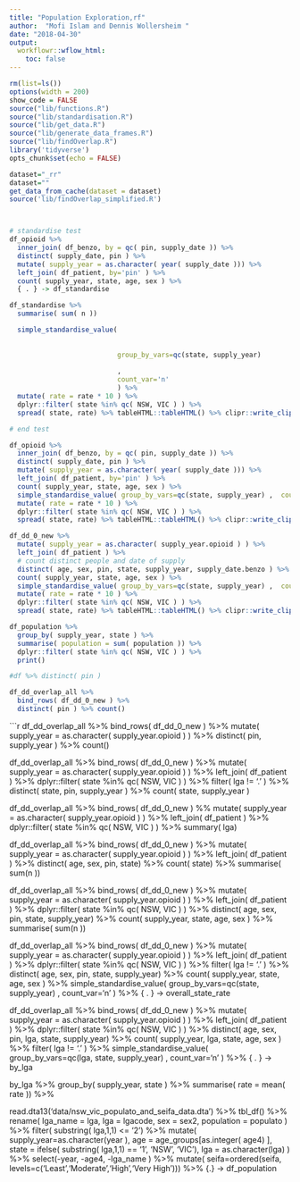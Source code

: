```yaml
---
title: "Population Exploration,rf"
author:  "Mofi Islam and Dennis Wollersheim "
date: "2018-04-30"
output:
  workflowr::wflow_html:
    toc: false
---
```


```r

rm(list=ls())
options(width = 200)
show_code = FALSE
source("lib/functions.R")
source("lib/standardisation.R")
source("lib/get_data.R")
source("lib/generate_data_frames.R")
source("lib/findOverlap.R")
library('tidyverse')
opts_chunk$set(echo = FALSE)

```


```r

dataset="_rr"
dataset=""
get_data_from_cache(dataset = dataset)
source('lib/findOverlap_simplified.R')



# standardise test
df_opioid %>%
  inner_join( df_benzo, by = qc( pin, supply_date )) %>%
  distinct( supply_date, pin ) %>%
  mutate( supply_year = as.character( year( supply_date ))) %>%
  left_join( df_patient, by='pin' ) %>%
  count( supply_year, state, age, sex ) %>% 
  { . } -> df_standardise

df_standardise %>%
  summarise( sum( n ))

  simple_standardise_value( 
                           
                          
                           group_by_vars=qc(state, supply_year) 
                           
                           ,  
                           count_var='n' 
                           ) %>%
  mutate( rate = rate * 10 ) %>%
  dplyr::filter( state %in% qc( NSW, VIC ) ) %>%
  spread( state, rate) %>% tableHTML::tableHTML() %>% clipr::write_clip()

# end test


```


```r

df_opioid %>%
  inner_join( df_benzo, by = qc( pin, supply_date )) %>%
  distinct( supply_date, pin ) %>%
  mutate( supply_year = as.character( year( supply_date ))) %>%
  left_join( df_patient, by='pin' ) %>%
  count( supply_year, state, age, sex ) %>%
  simple_standardise_value( group_by_vars=qc(state, supply_year) ,  count_var='n' ) %>%
  mutate( rate = rate * 10 ) %>%
  dplyr::filter( state %in% qc( NSW, VIC ) ) %>%
  spread( state, rate) %>% tableHTML::tableHTML() %>% clipr::write_clip()


```


```r



df_dd_0_new %>%
  mutate( supply_year = as.character( supply_year.opioid ) ) %>%
  left_join( df_patient ) %>%
  # count distinct people and date of supply
  distinct( age, sex, pin, state, supply_year, supply_date.benzo ) %>%
  count( supply_year, state, age, sex ) %>%
  simple_standardise_value( group_by_vars=qc(state, supply_year) ,  count_var='n' ) %>%
  mutate( rate = rate * 10 ) %>%
  dplyr::filter( state %in% qc( NSW, VIC ) ) %>%
  spread( state, rate) %>% tableHTML::tableHTML() %>% clipr::write_clip()

```


```r



df_population %>%
  group_by( supply_year, state ) %>%
  summarise( population = sum( population )) %>%
  dplyr::filter( state %in% qc( NSW, VIC ) ) %>%
  print()

#df %>% distinct( pin )

```


```r


df_dd_overlap_all %>%
  bind_rows( df_dd_0_new ) %>%
  distinct( pin ) %>% count()


```


```r

df_dd_overlap_all %>%
  bind_rows( df_dd_0_new ) %>%
  mutate( supply_year = as.character( supply_year.opioid ) ) %>%
  distinct( pin, supply_year ) %>% count()

df_dd_overlap_all %>%
  bind_rows( df_dd_0_new ) %>%
  mutate( supply_year = as.character( supply_year.opioid ) ) %>%
  left_join( df_patient ) %>%
  dplyr::filter( state %in% qc( NSW, VIC ) ) %>%
  filter( lga != '.' ) %>%
  distinct( state, pin, supply_year ) %>% 
  count( state, supply_year )

df_dd_overlap_all %>%
  bind_rows( df_dd_0_new ) %%
  mutate( supply_year = as.character( supply_year.opioid ) ) %>%
  left_join( df_patient ) %>%
  dplyr::filter( state %in% qc( NSW, VIC ) ) %>%
  summary( lga)


df_dd_overlap_all %>%
  bind_rows( df_dd_0_new ) %>%
  mutate( supply_year = as.character( supply_year.opioid ) ) %>%
  left_join( df_patient ) %>%
  distinct( age, sex, pin, state) %>%
  count( state) %>%
  summarise( sum(n ))

df_dd_overlap_all %>%
  bind_rows( df_dd_0_new ) %>%
  mutate( supply_year = as.character( supply_year.opioid ) ) %>%
  left_join( df_patient ) %>%
  dplyr::filter( state %in% qc( NSW, VIC ) ) %>%
  distinct( age, sex, pin, state, supply_year) %>%
  count( supply_year, state, age, sex ) %>%
  summarise( sum(n ))


df_dd_overlap_all %>%
  bind_rows( df_dd_0_new ) %>%
  mutate( supply_year = as.character( supply_year.opioid ) ) %>%
  left_join( df_patient ) %>%
  dplyr::filter( state %in% qc( NSW, VIC ) ) %>%
  filter( lga != '.' ) %>%
  distinct( age, sex, pin, state, supply_year) %>%
  count( supply_year, state, age, sex ) %>%
  simple_standardise_value( group_by_vars=qc(state, supply_year) ,  count_var='n' ) %>% 
  { . } -> overall_state_rate
 

df_dd_overlap_all %>%
  bind_rows( df_dd_0_new ) %>%
  mutate( supply_year = as.character( supply_year.opioid ) ) %>%
  left_join( df_patient ) %>%
  dplyr::filter( state %in% qc( NSW, VIC ) ) %>%
  distinct( age, sex, pin, lga, state, supply_year) %>%
  count( supply_year, lga, state, age, sex ) %>%
  filter( lga != '.' ) %>%
  simple_standardise_value( group_by_vars=qc(lga, state, supply_year) ,  count_var='n' ) %>% 
  { . } -> by_lga


by_lga %>%
  group_by( supply_year, state ) %>%
  summarise( rate = mean( rate ))  %>%


read.dta13('data/nsw_vic_populato_and_seifa_data.dta') %>% 
tbl_df() %>%
rename( lga_name = lga, 
        lga = lgacode,
        sex = sex2,
        population = populato 
        ) %>%
filter( substring( lga,1,1) <= '2') %>%
mutate( supply_year=as.character(year ),
        age = age_groups[as.integer( age4) ],
        state = ifelse( substring( lga,1,1) == '1', 'NSW', 'VIC'),
        lga = as.character(lga)
        ) %>%
select(-year, -age4, -lga_name ) %>%
mutate( seifa=ordered(seifa, levels=c('Least','Moderate','High','Very High'))) %>%
{.} -> df_population
 
